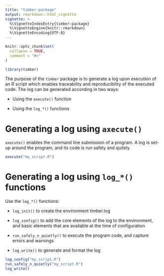 ```yaml
---
title: "timber-package"
output: rmarkdown::html_vignette
vignette: >
  %\VignetteIndexEntry{timber-package}
  %\VignetteEngine{knitr::rmarkdown}
  %\VignetteEncoding{UTF-8}
---
```


```r
knitr::opts_chunk$set(
  collapse = TRUE,
  comment = "#>"
)
```

```r
library(timber)
```

The purpose of the ```timber``` package is to generate a log upon execution of 
an R script which enables traceability and reproducibility of the executed code. 
The log can be generated according in two ways:

* Using the ```axecute()``` function

* Using the ```log_*()``` functions

# Generating a log using ```axecute()```
```axecute()``` enables the command line submission of a program. A log is 
set-up around the program, and its code is run safely and quitely.
```r
axecute("my_script.R")
```

# Generating a log using ```log_*()``` functions
Use the ```log_*()``` functions:

* ```log_init()``` to create the environment timber.log

* ```log_config()``` to add the core elements of the log to the environment, and 
 basic elements that are available at the time of configuration

* ```run_safely_n_quietly()``` to execute the program code, and capture errors 
and warnings

* ```log_write()``` to generate and format the log
```r
log_config("my_script.R")
run_safely_n_quietly("my_script.R")
log_write()
```
